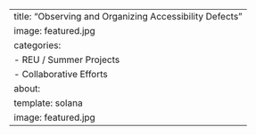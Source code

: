 ---
title: "Observing and Organizing Accessibility Defects"
image: featured.jpg
categories:
  - REU / Summer Projects
  - Collaborative Efforts
about: 
  template: solana
  image: featured.jpg
---